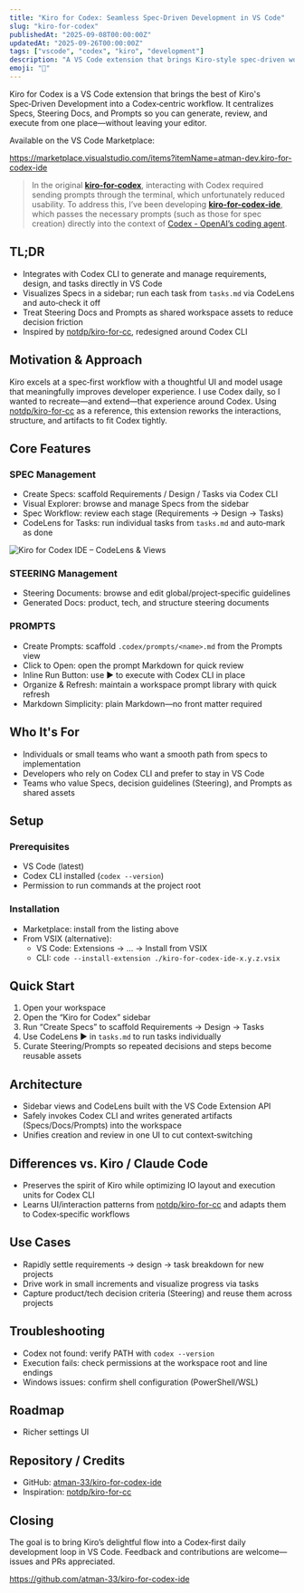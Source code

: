 ```yaml
---
title: "Kiro for Codex: Seamless Spec‑Driven Development in VS Code"
slug: "kiro-for-codex"
publishedAt: "2025-09-08T00:00:00Z"
updatedAt: "2025-09-26T00:00:00Z"
tags: ["vscode", "codex", "kiro", "development"]
description: "A VS Code extension that brings Kiro‑style spec‑driven workflows to Codex CLI—manage Specs, Steering Docs, and Prompts visually and run tasks inline."
emoji: "👻"
---
```


Kiro for Codex is a VS Code extension that brings the best of Kiro's Spec‑Driven Development into a Codex‑centric workflow. It centralizes Specs, Steering Docs, and Prompts so you can generate, review, and execute from one place—without leaving your editor.

Available on the VS Code Marketplace:

https://marketplace.visualstudio.com/items?itemName=atman-dev.kiro-for-codex-ide

> In the original **[kiro-for-codex](https://marketplace.visualstudio.com/items?itemName=atman-dev.kiro-for-codex)**, interacting with Codex required sending prompts through the terminal, which unfortunately reduced usability. To address this, I’ve been developing [**kiro-for-codex-ide**](https://github.com/atman-33/kiro-for-codex-ide), which passes the necessary prompts (such as those for spec creation) directly into the context of [Codex - OpenAI’s coding agent](https://marketplace.visualstudio.com/items?itemName=openai.chatgpt).

## TL;DR

- Integrates with Codex CLI to generate and manage requirements, design, and tasks directly in VS Code
- Visualizes Specs in a sidebar; run each task from `tasks.md` via CodeLens and auto‑check it off
- Treat Steering Docs and Prompts as shared workspace assets to reduce decision friction
- Inspired by [notdp/kiro-for-cc](https://github.com/notdp/kiro-for-cc), redesigned around Codex CLI

## Motivation & Approach

Kiro excels at a spec‑first workflow with a thoughtful UI and model usage that meaningfully improves developer experience. I use Codex daily, so I wanted to recreate—and extend—that experience around Codex. Using [notdp/kiro-for-cc](https://github.com/notdp/kiro-for-cc) as a reference, this extension reworks the interactions, structure, and artifacts to fit Codex tightly.

## Core Features

### SPEC Management
- Create Specs: scaffold Requirements / Design / Tasks via Codex CLI
- Visual Explorer: browse and manage Specs from the sidebar
- Spec Workflow: review each stage (Requirements → Design → Tasks)
- CodeLens for Tasks: run individual tasks from `tasks.md` and auto‑mark as done

![Kiro for Codex IDE – CodeLens & Views](image.png)

### STEERING Management
- Steering Documents: browse and edit global/project‑specific guidelines
- Generated Docs: product, tech, and structure steering documents

### PROMPTS
- Create Prompts: scaffold `.codex/prompts/<name>.md` from the Prompts view
- Click to Open: open the prompt Markdown for quick review
- Inline Run Button: use ▶ to execute with Codex CLI in place
- Organize & Refresh: maintain a workspace prompt library with quick refresh
- Markdown Simplicity: plain Markdown—no front matter required

## Who It's For
- Individuals or small teams who want a smooth path from specs to implementation
- Developers who rely on Codex CLI and prefer to stay in VS Code
- Teams who value Specs, decision guidelines (Steering), and Prompts as shared assets

## Setup

### Prerequisites
- VS Code (latest)
- Codex CLI installed (`codex --version`)
- Permission to run commands at the project root

### Installation
- Marketplace: install from the listing above
- From VSIX (alternative):
  - VS Code: Extensions → … → Install from VSIX
  - CLI: `code --install-extension ./kiro-for-codex-ide-x.y.z.vsix`

## Quick Start
1. Open your workspace
2. Open the “Kiro for Codex” sidebar
3. Run “Create Specs” to scaffold Requirements → Design → Tasks
4. Use CodeLens ▶ in `tasks.md` to run tasks individually
5. Curate Steering/Prompts so repeated decisions and steps become reusable assets

## Architecture
- Sidebar views and CodeLens built with the VS Code Extension API
- Safely invokes Codex CLI and writes generated artifacts (Specs/Docs/Prompts) into the workspace
- Unifies creation and review in one UI to cut context‑switching

## Differences vs. Kiro / Claude Code
- Preserves the spirit of Kiro while optimizing IO layout and execution units for Codex CLI
- Learns UI/interaction patterns from [notdp/kiro-for-cc](https://github.com/notdp/kiro-for-cc) and adapts them to Codex‑specific workflows

## Use Cases
- Rapidly settle requirements → design → task breakdown for new projects
- Drive work in small increments and visualize progress via tasks
- Capture product/tech decision criteria (Steering) and reuse them across projects

## Troubleshooting
- Codex not found: verify PATH with `codex --version`
- Execution fails: check permissions at the workspace root and line endings
- Windows issues: confirm shell configuration (PowerShell/WSL)

## Roadmap
- Richer settings UI

## Repository / Credits
- GitHub: [atman-33/kiro-for-codex-ide](https://github.com/atman-33/kiro-for-codex)
- Inspiration: [notdp/kiro-for-cc](https://github.com/notdp/kiro-for-cc)

## Closing

The goal is to bring Kiro’s delightful flow into a Codex‑first daily development loop in VS Code. Feedback and contributions are welcome—issues and PRs appreciated.

https://github.com/atman-33/kiro-for-codex-ide